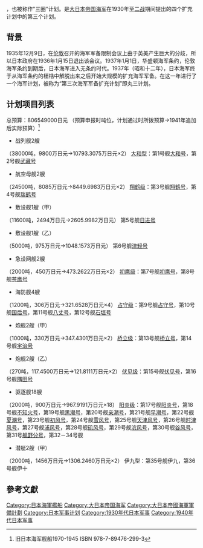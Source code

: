 {{nihongo|'''丸三计划'''|マル3計画, 第三次海軍軍備補充計画|Maru 3 Keikaku, Dai-San-Ji Kaigun Gunbi Hojū Keikaku}}，也被称作"三圈"计划。是[[大日本帝国海军|大日本帝国海军]]在1930年至[[第二次世界大战|二战]]期间提出的四个扩充计划中的第三个计划。

==背景==
1935年12月9日，在[[伦敦|伦敦]]召开的海军军备限制会议上由于英美产生巨大的分歧，所以日本政府在1936年1月15日退出该会议。1937年1月1日，华盛顿海军条约，伦敦海军条约到期后，日本海军进入无条约时代。1937年（昭和十二年），日本海军终于从海军条约的桎梏中解脱出来之后开始大规模的扩充海军军备。在这一年进行了一个海军计划，被称为“第三次海军军备扩充计划”即丸三计划。
==计划项目列表==
总预算：806549000日元
（预算申报时吨位，计划通过时所拨预算→1941年追加后实际预算）<ref>旧日本海军舰船1970-1945 ISBN 978-7-89476-299-3</ref>

*战列舰2艘
（38000吨，9800万日元→10793.3075万日元×2）
[[大和型|大和型]]：第1号舰[[大和号|大和号]]，第2号舰[[武藏号|武藏号]]

*航空母舰2艘
（24500吨，8085万日元→8449.6983万日元×2）
[[翔鹤级|翔鹤级]]：第3号舰[[翔鹤号|翔鹤号]]，第4号舰[[瑞鹤号|瑞鹤号]]

*敷设舰1艘（甲）
（11600吨，2494万日元→2605.9982万日元）
第5号舰[[日进号|日进号]]

*敷设舰1艘（乙）
（5000吨，975万日元→1048.1573万日元）
第6号舰[[津轻号|津轻号]]

*急设网舰2艘
（2000吨，450万日元→473.2622万日元×2）
[[初鹰级|初鹰级]]：第7号舰[[初鹰号|初鹰号]]，第8号舰[[苍鹰号|苍鹰号]]

*海防舰4艘
（1200吨，306万日元→321.6528万日元×4）
[[占守级|占守级]]：第9号舰[[占守号|占守号]]，第10号舰[[国后号|国后号]]，第11号舰[[八丈号|八丈号]]，第12号舰[[石垣号|石垣号]]

*炮舰2艘（甲）
（1000吨，330万日元→347.4301万日元×2）
[[桥立级|桥立级]]：第13号舰[[桥立号|桥立号]]，第14号舰[[宇治号|宇治号]]

*炮舰2艘（乙）
（270吨，117.4500万日元→121.8111万日元×2）
[[伏见级|伏见级]]：第15号舰[[伏见号|伏见号]]，第16号舰[[隅田号|隅田号]]

*驱逐舰18艘
（2000吨，900万日元→967.9191万日元×18）
[[阳炎级|阳炎级]]：第17号舰[[阳炎号|阳炎号]]，第18号舰[[不知火号|不知火号]]，第19号舰[[黑潮号|黑潮号]]，第20号舰[[亲潮号|亲潮号]]，第21号舰[[早潮号|早潮号]]，第22号舰[[夏潮号|夏潮号]]，第23号舰[[初风号|初风号]]，第24号舰[[雪风号|雪风号]]，第25号舰[[天津风号|天津风号]]，第26号舰[[时津风号|时津风号]]，第27号舰[[浦风号|浦风号]]，第28号舰[[矶风号|矶风号]]，第29号舰[[滨风号|滨风号]]，第30号舰[[谷风号|谷风号]]，第31号[[舰野分号|舰野分号]]，第32－34号舰

*潜艇2艘（甲）
（2000吨，1456万日元→1306.2460万日元×2）
伊九型：第35号舰伊九，第36号舰伊十

== 參考文獻 ==
<div class="references-small">
<references />
</div>
[[Category:日本海軍艦船|Category:日本海軍艦船]]
[[Category:大日本帝国海军|Category:大日本帝国海军]]
[[Category:大日本帝國海軍軍備計劃|Category:大日本帝國海軍軍備計劃]]
[[Category:日本军事计划|Category:日本军事计划]]
[[Category:1930年代日本军事|Category:1930年代日本军事]]
[[Category:1940年代日本军事|Category:1940年代日本军事]]